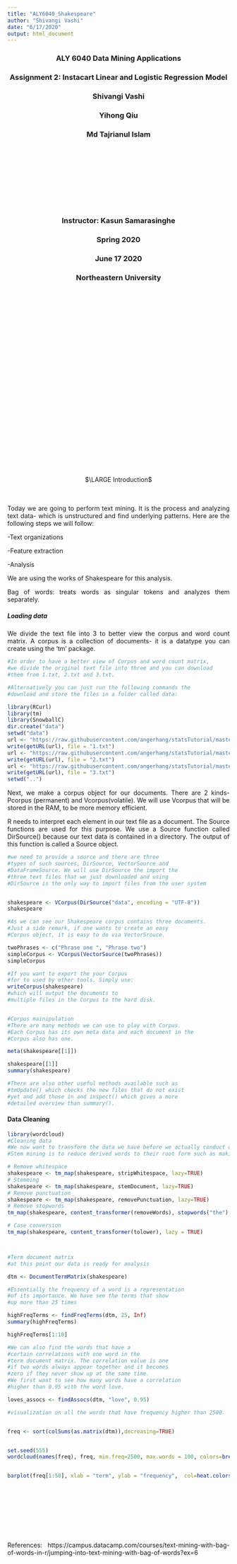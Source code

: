 ```yaml
---
title: "ALY6040_Shakespeare"
author: "Shivangi Vashi"
date: "6/17/2020"
output: html_document
---
```



<center>


### ALY 6040 Data Mining Applications
### Assignment 2: Instacart Linear and Logistic Regression Model
### Shivangi Vashi
### Yihong Qiu
### Md Tajrianul Islam

<br> <br> <br> <br>
<br> <br> <br> <br>
  
### Instructor: Kasun Samarasinghe
### Spring 2020
### June 17 2020
### Northeastern University
</center>

<br> <br> <br> <br>
<br> <br> <br> <br>
<br> <br> <br> <br>
<br> <br> <br> <br>
<br> <br> <br> <br>
<br> <br> <br> <br>

<style>
body {
text-align: justify}
</style>

<center>
$\LARGE Introduction$  </center>
<br><br>
Today we are going to perform text mining. It is the process and analyzing text data- which is unstructured and find underlying patterns. Here are the following steps we will follow:

-Text organizations

-Feature extraction

-Analysis

We are using the works of Shakespeare for this analysis.

Bag of words: treats words as singular tokens and analyzes them separately.



##### Loading data

We divide the text file into 3 to better view the corpus and word count matrix. A corpus is a collection of documents- it is a datatype you can create using the 'tm' package.
```r
#In order to have a better view of Corpus and word count matrix, 
#we divide the original text file into three and you can download 
#them from 1.txt, 2.txt and 3.txt.

#Alternatively you can just run the following commands the 
#download and store the files in a folder called data:

library(RCurl)
library(tm)
library(SnowballC)
dir.create("data")
setwd("data")
url <- "https://raw.githubusercontent.com/angerhang/statsTutorial/master/src/textMining/data/1.txt"
write(getURL(url), file = "1.txt")
url <- "https://raw.githubusercontent.com/angerhang/statsTutorial/master/src/textMining/data/2.txt"
write(getURL(url), file = "2.txt")
url <- "https://raw.githubusercontent.com/angerhang/statsTutorial/master/src/textMining/data/3.txt"
write(getURL(url), file = "3.txt")
setwd("..")

```


Next, we make a corpus object for our documents. There are 2 kinds- Pcorpus (permanent) and Vcorpus(volatile). We will use Vcorpus that will be stored in the RAM, to be more memory efficient.

R needs to interpret each element in our text file as a document. The Source functions are used for this purpose. We use a Source function called DirSource() because our text data is contained in a directory. The output of this function is called a Source object.

```r

#we need to provide a source and there are three 
#types of such sources, DirSource, VectorSource and 
#DataFrameSource. We will use DirSource the import the 
#three text files that we just downloaded and using 
#DirSource is the only way to import files from the user system


shakespeare <- VCorpus(DirSource("data", encoding = "UTF-8"))
shakespeare

#As we can see our Shakespeare corpus contains three documents. 
#Just a side remark, if one wants to create an easy 
#Corpus object, it is easy to do via VectorSrouce.

twoPhrases <- c("Phrase one ", "Phrase two")
simpleCorpus <- VCorpus(VectorSource(twoPhrases))
simpleCorpus

#If you want to export the your Corpus 
#for to used by other tools. Simply use:
writeCorpus(shakespeare)
#which will output the documents to 
#multiple files in the Corpus to the hard disk.


#Corpus mainipulation
#There are many methods we can use to play with Corpus. 
#Each Corpus has its own meta data and each document in the 
#Corpus also has one.

meta(shakespeare[[1]])

shakespeare[[1]]
summary(shakespeare)

#There are also other useful methods available such as 
#tmUpdate() which checks the new files that do not exist 
#yet and add those in and inspect() which gives a more 
#detailed overview than summary().

```


#### Data Cleaning
```r
library(wordcloud)
#Cleaning data
#We now want to transform the data we have before we actually conduct out analysis. Some classical method for cleaning are removing unnecessary white space, stemming and stop words removal and conversion to lower or upper case. For the ones don't know, stop words removal is to eliminate some common words that have little value in the analysis e.g. the and be.
#Stem mining is to reduce derived words to their root form such as making says, said into say because they essentially have the same meanings. We do the cleaning with the help of tm_map which applies a function across all the documents.

# Remove whitespace
shakespeare <- tm_map(shakespeare, stripWhitespace, lazy=TRUE)
# Stemming 
shakespeare <- tm_map(shakespeare, stemDocument, lazy=TRUE)
# Remove punctuation
shakespeare <- tm_map(shakespeare, removePunctuation, lazy=TRUE)
# Remove stopwords
tm_map(shakespeare, content_transformer(removeWords), stopwords("the"), lazy=TRUE)

# Case conversion
tm_map(shakespeare, content_transformer(tolower), lazy = TRUE)



#Term document matrix
#at this point our data is ready for analysis

dtm <- DocumentTermMatrix(shakespeare)

#Essentially the frequency of a word is a representation 
#of its importance. We have see the terms that show 
#up more than 25 times

highFreqTerms <- findFreqTerms(dtm, 25, Inf)
summary(highFreqTerms)

highFreqTerms[1:10]

#We can also find the words that have a 
#certain correlations with one word in the 
#term document matrix. The correlation value is one 
#if two words always appear together and it becomes 
#zero if they never show up at the same time. 
#We first want to see how many words have a correlation 
#higher than 0.95 with the word love.

loves_assocs <- findAssocs(dtm, "love", 0.95)

#visualization on all the words that have frequency higher than 2500.


freq <- sort(colSums(as.matrix(dtm)),decreasing=TRUE)


set.seed(555)
wordcloud(names(freq), freq, min.freq=2500, max.words = 100, colors=brewer.pal(8, "Dark2"))


barplot(freq[1:50], xlab = "term", ylab = "frequency",  col=heat.colors(50))











```

References:
https://campus.datacamp.com/courses/text-mining-with-bag-of-words-in-r/jumping-into-text-mining-with-bag-of-words?ex=6